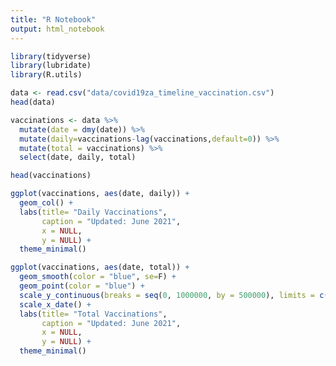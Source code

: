 ```yaml
---
title: "R Notebook"
output: html_notebook
---
```


```r
library(tidyverse)
library(lubridate)
library(R.utils)
```
```r
data <- read.csv("data/covid19za_timeline_vaccination.csv")
head(data)
```


```r
vaccinations <- data %>%
  mutate(date = dmy(date)) %>%
  mutate(daily=vaccinations-lag(vaccinations,default=0)) %>%
  mutate(total = vaccinations) %>%
  select(date, daily, total)

head(vaccinations)
```

```r
ggplot(vaccinations, aes(date, daily)) + 
  geom_col() +
  labs(title= "Daily Vaccinations",
       caption = "Updated: June 2021",
       x = NULL,
       y = NULL) +
  theme_minimal()

```
```r
ggplot(vaccinations, aes(date, total)) + 
  geom_smooth(color = "blue", se=F) + 
  geom_point(color = "blue") +
  scale_y_continuous(breaks = seq(0, 1000000, by = 500000), limits = c(0, 1000000)) +
  scale_x_date() + 
  labs(title= "Total Vaccinations",
       caption = "Updated: June 2021",
       x = NULL,
       y = NULL) +
  theme_minimal()
```

